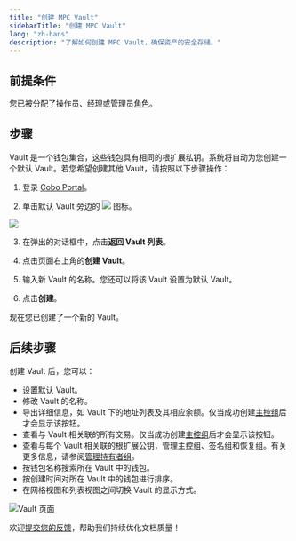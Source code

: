 ```yaml
---
title: "创建 MPC Vault"
sidebarTitle: "创建 MPC Vault"
lang: "zh-hans"
description: "了解如何创建 MPC Vault，确保资产的安全存储。"
---
```


## 前提条件

您已被分配了操作员、经理或管理员[角色](/cn/portal/organization/roles-and-permissions)。

## 步骤

Vault 是一个钱包集合，这些钱包具有相同的根扩展私钥。系统将自动为您创建一个默认 Vault。若您希望创建其他 Vault，请按照以下步骤操作：

1. 登录 [Cobo Portal](https://portal.cobo.com/login)。

2. 单击默认 Vault 旁边的 <img src="/cn/images/mpc-wallet/switch.svg" className="icon"></img> 图标。

<img src="/cn/images/mpc-wallet/switch.png" className="screenshot_full_screen"/>

3. 在弹出的对话框中，点击**返回 Vault 列表**。

4. 点击页面右上角的**创建 Vault**。

5. 输入新 Vault 的名称。您还可以将该 Vault 设置为默认 Vault。

6. 点击**创建**。

现在您已创建了一个新的 Vault。

## 后续步骤

创建 Vault 后，您可以：

- 设置默认 Vault。
- 修改 Vault 的名称。
- 导出详细信息，如 Vault 下的地址列表及其相应余额。仅当成功创建[主控组](/cn/portal/mpc-wallets/ocw/manage-key-share-groups)后才会显示该按钮。
- 查看与 Vault 相关联的所有交易。仅当成功创建[主控组](/cn/portal/mpc-wallets/ocw/manage-key-share-groups)后才会显示该按钮。
- 查看与每个 Vault 相关联的根扩展公钥，管理主控组、签名组和恢复组。有关更多信息，请参阅[管理持有者组](/cn/portal/mpc-wallets/ocw/manage-key-share-groups)。
- 按钱包名称搜索所在 Vault 中的钱包。
- 按创建时间对所在 Vault 中的钱包进行排序。
- 在网格视图和列表视图之间切换 Vault 的显示方式。

<img src="/cn/images/mpc-wallet/vault-page.png" className="screenshot_full_screen" alt="Vault 页面"/>

<Tip>欢迎[提交您的反馈](https://forms.zohopublic.com/cobo/form/DocumentFeedbackForm/formperma/QvLOhxJv1_JMsJ-1dleZ8Itb_7rzN-LtgvsDdxosoVI?referrername=manuals)，帮助我们持续优化文档质量！</Tip>
